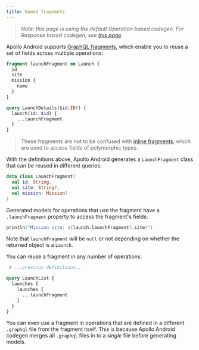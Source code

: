 ```yaml
---
title: Named fragments
---
```


> _Note: this page is using the default Operation based codegen. For Response based codegen, see [this page](../advanced/response-based-codegen.mdx)_.

Apollo Android supports [GraphQL fragments](https://graphql.org/learn/queries/#fragments), which enable you to reuse a set of fields across multiple operations:

```graphql:title=Launch.graphql
fragment launchFragment on Launch {
  id
  site
  mission {
    name
  }
}

query LaunchDetails($id:ID!) {
  launch(id: $id) {
    ...launchFragment
  }
}
```

> These fragments are not to be confused with [inline fragments](./40-inline-fragments/), which are used to access fields of polymorphic types.

With the definitions above, Apollo Android generates a `LaunchFragment` class that can be reused in different queries:

```kotlin:title=LaunchFragment.kt
data class LaunchFragment(
  val id: String,
  val site: String?,
  val mission: Mission?
)
```

Generated models for operations that use the fragment have a `.launchFragment` property to access the fragment's fields:

```kotlin
println("Mission site: ${launch.launchFragment?.site}")
```

Note that `launchFragment` will be `null` or not depending on whether the returned object is a `Launch`.

You can reuse a fragment in any number of operations:

```graphql:title=Launch.graphql
 # ...previous definitions...

query LaunchList {
  launches {
    launches {
      ...launchFragment
    }
  }
}
```

You can even use a fragment in operations that are defined in a different `.graphql` file from the fragment itself. This is because Apollo Android codegen merges all `.graphql` files in to a _single_ file before generating models.

